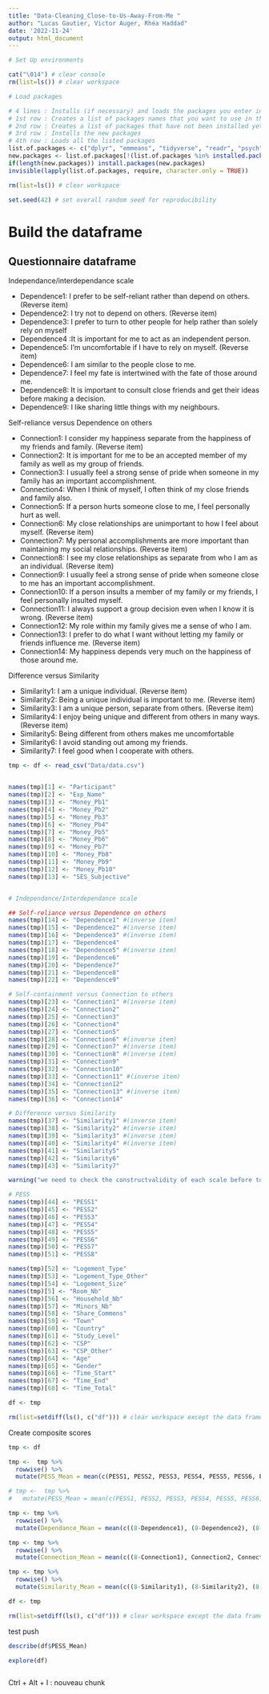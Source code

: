 ```yaml
---
title: "Data-Cleaning_Close-to-Us-Away-From-Me "
author: "Lucas Gautier, Victor Auger, Rhéa Haddad"
date: '2022-11-24'
output: html_document
---
```



```r

# Set Up environments

cat("\014") # clear console
rm(list=ls()) # clear workspace

# Load packages

# 4 lines : Installs (if necessary) and loads the packages you enter in the 1st row
# 1st row : Creates a list of packages names that you want to use in the script (there is virtually no limit in how much package you can put here)
# 2nd row : Creates a list of packages that have not been installed yet (new packages)
# 3rd row : Installs the new packages
# 4th row : Loads all the listed packages
list.of.packages <- c("dplyr", "emmeans", "tidyverse", "readr", "psych", "lmerTest")
new.packages <- list.of.packages[!(list.of.packages %in% installed.packages()[,"Package"])]
if(length(new.packages)) install.packages(new.packages)
invisible(lapply(list.of.packages, require, character.only = TRUE))

rm(list=ls()) # clear workspace

set.seed(42) # set overall random seed for reproducibility
```

# Build the dataframe

## Questionnaire dataframe

Independance/interdependance scale

- Dependence1: I prefer to be self-reliant rather than depend on others.(Reverse item)
- Dependence2: I try not to depend on others. (Reverse item)
- Dependence3: I prefer to turn to other people for help rather than solely rely on myself 
- Dependence4 :It is important for me to act as an independent person. 
- Dependence5: I’m uncomfortable if I have to rely on myself. (Reverse item)
- Dependence6: I am similar to the people close to me.
- Dependence7: I feel my fate is intertwined with the fate of those around me. 
- Dependence8: It is important to consult close friends and get their ideas before making a decision. 
- Dependence9: I like sharing little things with my neighbours.


Self-reliance versus Dependence on others

- Connection1: I consider my happiness separate from the happiness of my friends and family. (Reverse item)
- Connection2: It is important for me to be an accepted member of my family as well as my group of friends.
- Connection3: I usually feel a strong sense of pride when someone in my family has an important accomplishment.
- Connection4: When I think of myself, I often think of my close friends and family also.
- Connection5: If a person hurts someone close to me, I feel personally hurt as well.
- Connection6: My close relationships are unimportant to how I feel about myself. (Reverse item)
- Connection7: My personal accomplishments are more important than maintaining my social relationships. (Reverse item)
- Connection8: I see my close relationships as separate from who I am as an individual. (Reverse item)
- Connection9: I usually feel a strong sense of pride when someone close to me has an important accomplishment.
- Connection10: If a person insults a member of my family or my friends, I feel personally insulted myself.
- Connection11: I always support a group decision even when I know it is wrong. (Reverse item)
- Connection12: My role within my family gives me a sense of who I am. 
- Connection13: I prefer to do what I want without letting my family or friends influence me. (Reverse item)
- Connection14: My happiness depends very much on the happiness of those around me. 


Difference versus Similarity

- Similarity1: I am a unique individual. (Reverse item)
- Similarity2: Being a unique individual is important to me. (Reverse item)
- Similarity3: I am a unique person, separate from others. (Reverse item)
- Similarity4: I enjoy being unique and different from others in many ways. (Reverse item)
- Similarity5: Being different from others makes me uncomfortable
- Similarity6: I avoid standing out among my friends.
- Similarity7: I feel good when I cooperate with others. 


```r
tmp <- df <- read_csv("Data/data.csv")


names(tmp)[1] <- "Participant"
names(tmp)[2] <- "Exp_Name"
names(tmp)[3] <- "Money_Pb1"
names(tmp)[4] <- "Money_Pb2"
names(tmp)[5] <- "Money_Pb3"
names(tmp)[6] <- "Money_Pb4"
names(tmp)[7] <- "Money_Pb5"
names(tmp)[8] <- "Money_Pb6"
names(tmp)[9] <- "Money_Pb7"
names(tmp)[10] <- "Money_Pb8"
names(tmp)[11] <- "Money_Pb9"
names(tmp)[12] <- "Money_Pb10"
names(tmp)[13] <- "SES_Subjective"


# Independance/Interdependance scale

## Self-reliance versus Dependence on others
names(tmp)[14] <- "Dependence1" #(inverse item)
names(tmp)[15] <- "Dependence2" #(inverse item)
names(tmp)[16] <- "Dependence3" #(inverse item)
names(tmp)[17] <- "Dependence4" 
names(tmp)[18] <- "Dependence5" #(inverse item)
names(tmp)[19] <- "Dependence6" 
names(tmp)[20] <- "Dependence7" 
names(tmp)[21] <- "Dependence8" 
names(tmp)[22] <- "Dependence9" 

# Self-containment versus Connection to others
names(tmp)[23] <- "Connection1" #(inverse item)
names(tmp)[24] <- "Connection2" 
names(tmp)[25] <- "Connection3"
names(tmp)[26] <- "Connection4" 
names(tmp)[27] <- "Connection5"
names(tmp)[28] <- "Connection6" #(inverse item)
names(tmp)[29] <- "Connection7" #(inverse item)
names(tmp)[30] <- "Connection8" #(inverse item)
names(tmp)[31] <- "Connection9" 
names(tmp)[32] <- "Connection10"
names(tmp)[33] <- "Connection11" #(inverse item)
names(tmp)[34] <- "Connection12" 
names(tmp)[35] <- "Connection13" #(inverse item)
names(tmp)[36] <- "Connection14"

# Difference versus Similarity
names(tmp)[37] <- "Similarity1" #(inverse item)
names(tmp)[38] <- "Similarity2" #(inverse item)
names(tmp)[39] <- "Similarity3" #(inverse item)
names(tmp)[40] <- "Similarity4" #(inverse item)
names(tmp)[41] <- "Similarity5" 
names(tmp)[42] <- "Similarity6" 
names(tmp)[43] <- "Similarity7" 

warning("we need to check the constructvalidity of each scale before to build a mean composite score for each dimension of the interdependance/independance scale")

# PESS
names(tmp)[44] <- "PESS1"
names(tmp)[45] <- "PESS2" 
names(tmp)[46] <- "PESS3" 
names(tmp)[47] <- "PESS4" 
names(tmp)[48] <- "PESS5" 
names(tmp)[49] <- "PESS6" 
names(tmp)[50] <- "PESS7" 
names(tmp)[51] <- "PESS8" 

names(tmp)[52] <- "Logement_Type"
names(tmp)[53] <- "Logement_Type_Other" 
names(tmp)[54] <- "Logement_Size" 
names(tmp)[5] <- "Room_Nb" 
names(tmp)[56] <- "Household_Nb" 
names(tmp)[57] <- "Minors_Nb" 
names(tmp)[58] <- "Share_Commons" 
names(tmp)[59] <- "Town" 
names(tmp)[60] <- "Country" 
names(tmp)[61] <- "Study_Level" 
names(tmp)[62] <- "CSP" 
names(tmp)[63] <- "CSP_Other" 
names(tmp)[64] <- "Age" 
names(tmp)[65] <- "Gender" 
names(tmp)[66] <- "Time_Start" 
names(tmp)[67] <- "Time_End" 
names(tmp)[68] <- "Time_Total" 

df <- tmp

rm(list=setdiff(ls(), c("df"))) # clear workspace except the data frame

```

Create composite scores

```r
tmp <- df

tmp <-  tmp %>% 
  rowwise() %>%
  mutate(PESS_Mean = mean(c(PESS1, PESS2, PESS3, PESS4, PESS5, PESS6, PESS7, PESS8)))

# tmp <-  tmp %>% 
#   mutate(PESS_Mean = mean(c(PESS1, PESS2, PESS3, PESS4, PESS5, PESS6, PESS7, PESS8)))

tmp <- tmp %>% 
  rowwise() %>%
  mutate(Dependance_Mean = mean(c((8-Dependence1), (8-Dependence2), (8-Dependence3), Dependence4, (8-Dependence5), Dependence6, Dependence7, Dependence8, Dependence9)))

tmp <- tmp %>% 
  rowwise() %>%
  mutate(Connection_Mean = mean(c((8-Connection1), Connection2, Connection3, Connection4, Connection5, (8-Connection6), (8-Connection7), (8-Connection8), Connection9, Connection10, (8-Connection11), Connection12, (8-Connection13), Connection14)))

tmp <- tmp %>% 
  rowwise() %>%
  mutate(Similarity_Mean = mean(c((8-Similarity1), (8-Similarity2), (8-Similarity3), (8-Similarity4), Similarity5, Similarity6, Similarity7)))

df <- tmp

rm(list=setdiff(ls(), c("df"))) # clear workspace except the data frame

```


test push

```r
describe(df$PESS_Mean)

explore(df)



```

Ctrl + Alt + I : nouveau chunk
